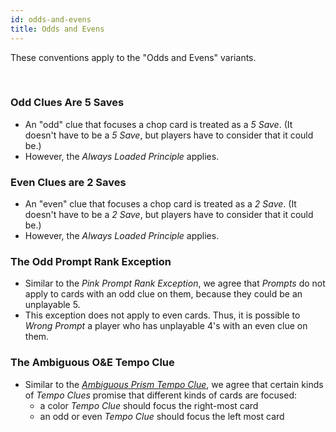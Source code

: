 ```yaml
---
id: odds-and-evens
title: Odds and Evens
---
```


These conventions apply to the "Odds and Evens" variants.

<br />

### Odd Clues Are 5 Saves

- An "odd" clue that focuses a chop card is treated as a *5 Save*. (It doesn't have to be a *5 Save*, but players have to consider that it could be.)
- However, the *Always Loaded Principle* applies.

### Even Clues are 2 Saves

- An "even" clue that focuses a chop card is treated as a *2 Save*. (It doesn't have to be a *2 Save*, but players have to consider that it could be.)
- However, the *Always Loaded Principle* applies.

### The Odd Prompt Rank Exception

- Similar to the *Pink Prompt Rank Exception*, we agree that *Prompts* do not apply to cards with an odd clue on them, because they could be an unplayable 5.
- This exception does not apply to even cards. Thus, it is possible to *Wrong Prompt* a player who has unplayable 4's with an even clue on them.

### The Ambiguous O&E Tempo Clue

- Similar to the *[Ambiguous Prism Tempo Clue](prism.mdx#the-ambiguous-prism-tempo-clue)*, we agree that certain kinds of *Tempo Clues* promise that different kinds of cards are focused:
  - a color *Tempo Clue* should focus the right-most card
  - an odd or even *Tempo Clue* should focus the left most card
